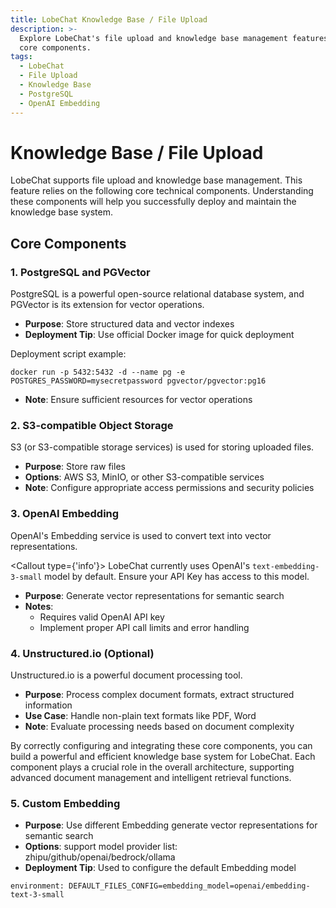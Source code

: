 ```yaml
---
title: LobeChat Knowledge Base / File Upload
description: >-
  Explore LobeChat's file upload and knowledge base management features with
  core components.
tags:
  - LobeChat
  - File Upload
  - Knowledge Base
  - PostgreSQL
  - OpenAI Embedding
---
```


# Knowledge Base / File Upload

LobeChat supports file upload and knowledge base management. This feature relies on the following core technical components. Understanding these components will help you successfully deploy and maintain the knowledge base system.

## Core Components

### 1. PostgreSQL and PGVector

PostgreSQL is a powerful open-source relational database system, and PGVector is its extension for vector operations.

- **Purpose**: Store structured data and vector indexes
- **Deployment Tip**: Use official Docker image for quick deployment

Deployment script example:

```
docker run -p 5432:5432 -d --name pg -e POSTGRES_PASSWORD=mysecretpassword pgvector/pgvector:pg16
```

- **Note**: Ensure sufficient resources for vector operations

### 2. S3-compatible Object Storage

S3 (or S3-compatible storage services) is used for storing uploaded files.

- **Purpose**: Store raw files
- **Options**: AWS S3, MinIO, or other S3-compatible services
- **Note**: Configure appropriate access permissions and security policies

### 3. OpenAI Embedding

OpenAI's Embedding service is used to convert text into vector representations.

<Callout type={'info'}>
  LobeChat currently uses OpenAI's `text-embedding-3-small` model by default. Ensure your API Key has access to this model.
</Callout>

- **Purpose**: Generate vector representations for semantic search
- **Notes**:
  - Requires valid OpenAI API key
  - Implement proper API call limits and error handling

### 4. Unstructured.io (Optional)

Unstructured.io is a powerful document processing tool.

- **Purpose**: Process complex document formats, extract structured information
- **Use Case**: Handle non-plain text formats like PDF, Word
- **Note**: Evaluate processing needs based on document complexity

By correctly configuring and integrating these core components, you can build a powerful and efficient knowledge base system for LobeChat. Each component plays a crucial role in the overall architecture, supporting advanced document management and intelligent retrieval functions.

### 5. Custom Embedding

- **Purpose**: Use different Embedding generate vector representations for semantic search
- **Options**: support model provider list: zhipu/github/openai/bedrock/ollama
- **Deployment Tip**: Used to configure the default Embedding model
```
environment: DEFAULT_FILES_CONFIG=embedding_model=openai/embedding-text-3-small
```
